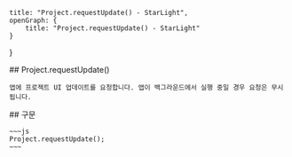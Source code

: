     title: "Project.requestUpdate() - StarLight",
    openGraph: {
        title: "Project.requestUpdate() - StarLight"
    }
}

<Section>
    ## Project.requestUpdate()

    앱에 프로젝트 UI 업데이트를 요청합니다. 앱이 백그라운드에서 실행 중일 경우 요청은 무시됩니다.
</Section>
<Section>
    ## 구문

    ~~~js
    Project.requestUpdate();
    ~~~
</Section>
